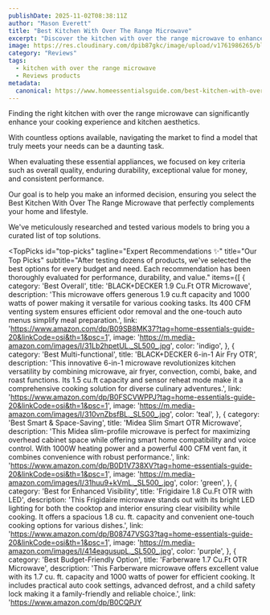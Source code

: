 ```yaml
---
publishDate: 2025-11-02T08:38:11Z
author: "Mason Everett"
title: "Best Kitchen With Over The Range Microwave"
excerpt: "Discover the kitchen with over the range microwave to enhance your experience. Find top solutions based on thorough testing and reviews."
image: https://res.cloudinary.com/dpib87gkc/image/upload/v1761986265/blog_image_1761986264_pi4vve.webp
category: "Reviews"
tags:
  - kitchen with over the range microwave
  - Reviews products
metadata:
  canonical: https://www.homeessentialsguide.com/best-kitchen-with-over-the-range-microwave
---
```



<p>Finding the right kitchen with over the range microwave can significantly enhance your cooking experience and kitchen aesthetics.</p>
<p>With countless options available, navigating the market to find a model that truly meets your needs can be a daunting task.</p>
<p>When evaluating these essential appliances, we focused on key criteria such as overall quality, enduring durability, exceptional value for money, and consistent performance.</p>
<p>Our goal is to help you make an informed decision, ensuring you select the Best Kitchen With Over The Range Microwave that perfectly complements your home and lifestyle.</p>
<p>We've meticulously researched and tested various models to bring you a curated list of top solutions.</p>

<TopPicks
  id="top-picks"
  tagline="Expert Recommendations ✨"
  title="Our Top Picks"
  subtitle="After testing dozens of products, we've selected the best options for every budget and need. Each recommendation has been thoroughly evaluated for performance, durability, and value."
  items={[
    {
      category: 'Best Overall',
      title: 'BLACK+DECKER 1.9 Cu.Ft OTR Microwave',
      description: 'This microwave offers generous 1.9 cu.ft capacity and 1000 watts of power making it versatile for various cooking tasks. Its 400 CFM venting system ensures efficient odor removal and the one-touch auto menus simplify meal preparation.',
      link: 'https://www.amazon.com/dp/B09SB8MK37?tag=home-essentials-guide-20&linkCode=osi&th=1&psc=1',
      image: 'https://m.media-amazon.com/images/I/31Lb2hpetUL._SL500_.jpg',
      color: 'indigo',
    },
    {
      category: 'Best Multi-functional',
      title: 'BLACK+DECKER 6-in-1 Air Fry OTR',
      description: 'This innovative 6-in-1 microwave revolutionizes kitchen versatility by combining microwave, air fryer, convection, combi, bake, and roast functions. Its 1.5 cu.ft capacity and sensor reheat mode make it a comprehensive cooking solution for diverse culinary adventures.',
      link: 'https://www.amazon.com/dp/B0FSCVWPPJ?tag=home-essentials-guide-20&linkCode=osi&th=1&psc=1',
      image: 'https://m.media-amazon.com/images/I/310vnZbsfBL._SL500_.jpg',
      color: 'teal',
    },
    {
      category: 'Best Smart & Space-Saving',
      title: 'Midea Slim Smart OTR Microwave',
      description: 'This Midea slim-profile microwave is perfect for maximizing overhead cabinet space while offering smart home compatibility and voice control. With 1000W heating power and a powerful 400 CFM vent fan, it combines convenience with robust performance.',
      link: 'https://www.amazon.com/dp/B0D1V738XV?tag=home-essentials-guide-20&linkCode=osi&th=1&psc=1',
      image: 'https://m.media-amazon.com/images/I/31huu9+kVmL._SL500_.jpg',
      color: 'green',
    },
    {
      category: 'Best for Enhanced Visibility',
      title: 'Frigidaire 1.8 Cu.Ft OTR with LED',
      description: 'This Frigidaire microwave stands out with its bright LED lighting for both the cooktop and interior ensuring clear visibility while cooking. It offers a spacious 1.8 cu. ft. capacity and convenient one-touch cooking options for various dishes.',
      link: 'https://www.amazon.com/dp/B08747VSG3?tag=home-essentials-guide-20&linkCode=osi&th=1&psc=1',
      image: 'https://m.media-amazon.com/images/I/414eagusupL._SL500_.jpg',
      color: 'purple',
    },
    {
      category: 'Best Budget-Friendly Option',
      title: 'Farberware 1.7 Cu.Ft OTR Microwave',
      description: 'This Farberware microwave offers excellent value with its 1.7 cu. ft. capacity and 1000 watts of power for efficient cooking. It includes practical auto cook settings, advanced defrost, and a child safety lock making it a family-friendly and reliable choice.',
      link: 'https://www.amazon.com/dp/B0CQPJY